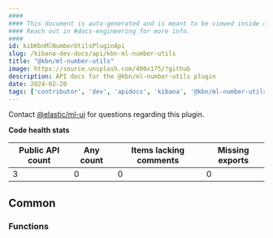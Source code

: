 ```yaml
---
####
#### This document is auto-generated and is meant to be viewed inside our experimental, new docs system.
#### Reach out in #docs-engineering for more info.
####
id: kibKbnMlNumberUtilsPluginApi
slug: /kibana-dev-docs/api/kbn-ml-number-utils
title: "@kbn/ml-number-utils"
image: https://source.unsplash.com/400x175/?github
description: API docs for the @kbn/ml-number-utils plugin
date: 2024-02-20
tags: ['contributor', 'dev', 'apidocs', 'kibana', '@kbn/ml-number-utils']
---
```




Contact [@elastic/ml-ui](https://github.com/orgs/elastic/teams/ml-ui) for questions regarding this plugin.

**Code health stats**

| Public API count  | Any count | Items lacking comments | Missing exports |
|-------------------|-----------|------------------------|-----------------|
| 3 | 0 | 0 | 0 |

## Common

### Functions
<DocDefinitionList data={kbnMlNumberUtilsObj.common.functions}/>

